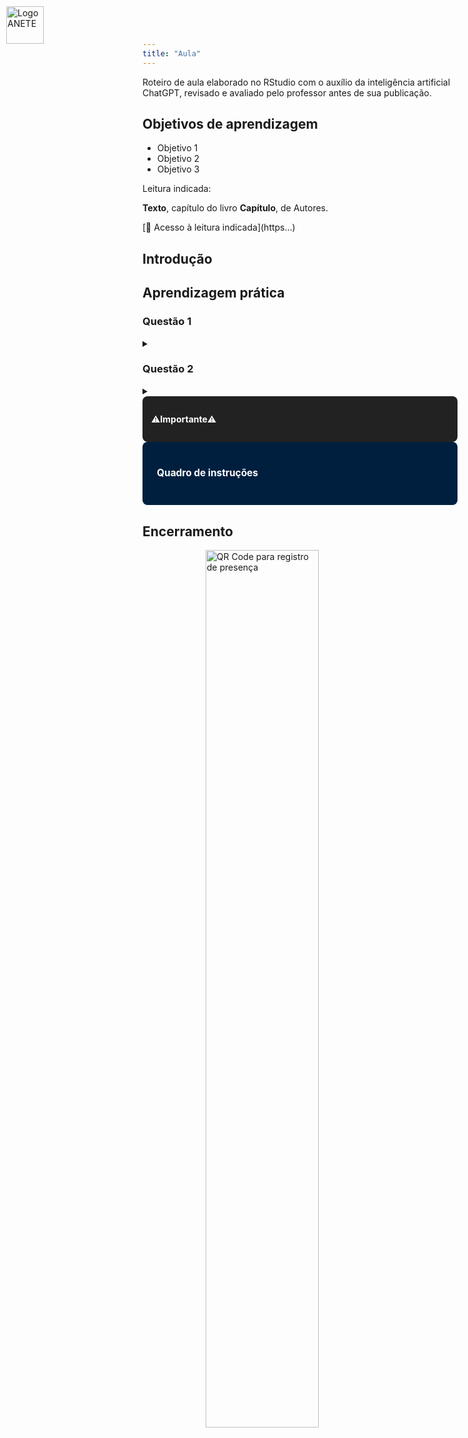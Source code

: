 ```yaml
---
title: "Aula"
---
```


Roteiro de aula elaborado no RStudio com o auxílio da inteligência artificial ChatGPT, revisado e avaliado pelo professor antes de sua publicação.

## Objetivos de aprendizagem

-   Objetivo 1
-   Objetivo 2
-   Objetivo 3

::: {#Leitura}
Leitura indicada:

**Texto**, capítulo do livro **Capítulo**, de Autores.

\[🔗 Acesso à leitura indicada\](https...)
:::

## Introdução

## Aprendizagem prática

### Questão 1

<!-- Aqui começa o campo de respostas-->

<details>

<summary>

</summary>

Resposta

</details>

</pre>

<!-- Aqui encerra o campo de respostas-->

### Questão 2

<!-- Aqui começa o campo de respostas-->

<details>

<summary>

</summary>

Resposta

</details>

</pre>

<!-- Aqui encerra o campo de respostas-->

::: {style="background-color:#222; color:#fff; padding: 1em; border-radius: 8px;"}
⚠️**Importante**⚠️
:::

::: {style="background-color:#001f3f; color:#ffffff; padding: 1.5em; border-radius: 8px; font-size: 1.1em; line-height: 1.6;"}
**Quadro de instruções**
:::

## Encerramento

<img src="img/qr_aula.png" alt="QR Code para registro de presença" style="width:60%; display: block; margin: auto;"/>

```{=html}
<div style="position: absolute; top: 10px; left: 10px;">
  <img src="img/capa_anete.png" alt="Logo ANETE" style="height: 60px;">
</div>
```
